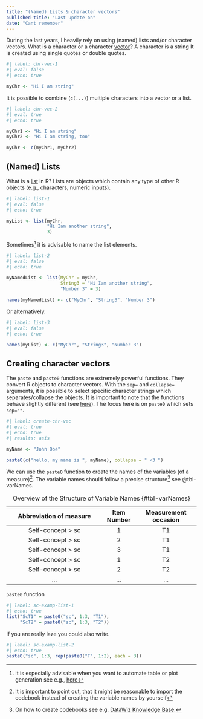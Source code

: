 ```yaml
---
title: "(Named) Lists & character vectors"
published-title: "Last update on"
date: "Cant remember"
---
```



During the last years, I heavily rely on using (named) lists and/or character vectors. What is a character or a character [vector](https://cran.r-project.org/doc/manuals/r-release/R-lang.html#Vector-objects)? A character is a string It is created using single quotes or double quotes.

```r
#| label: chr-vec-1
#| eval: false
#| echo: true

myChr <- "Hi I am string"

```

It is possible to combine (```c(...)```) multiple characters into a vector or a list.

```r
#| label: chr-vec-2
#| eval: true
#| echo: true

myChr1 <- "Hi I am string"
myChr2 <- "Hi I am string, too"

myChr <- c(myChr1, myChr2)

```


## (Named) Lists

What is a [list](https://cran.r-project.org/doc/manuals/r-release/R-lang.html#List-objects) in R? Lists are objects which contain any type of other R objects (e.g., characters, numeric inputs). 

```r
#| label: list-1
#| eval: false
#| echo: true

myList <- list(myChr,
               "Hi Iam another string",
               3)
```

Sometimes^[It is especially advisable when you want to automate table or plot generation see e.g., [here]()] it is advisable to name the list elements.

```r
#| label: list-2
#| eval: false
#| echo: true

myNamedList <- list(MyChr = myChr,
                    String3 = "Hi Iam another string",
                    "Number 3" = 3)

names(myNamedList) <- c("MyChr", "String3", "Number 3")
```

Or alternatively.

```r
#| label: list-3
#| eval: false
#| echo: true

names(myList) <- c("MyChr", "String3", "Number 3")
```

## Creating character vectors {#create-chr-vec}

The ```paste``` and ```paste0``` functions are extremely powerful functions. They convert R objects to character vectors. With the ```sep=``` and ```collapse=``` arguments, it is possible to select specific character strings which separates/collapse the objects. It is important to note that the functions behave slightly different (see [here](https://stackoverflow.com/questions/36279800/difference-between-paste-and-paste0)). The focus here is on ```paste0``` which sets ```sep=""```.

```r
#| label: create-chr-vec
#| eval: true
#| echo: true
#| results: asis

myName <- "John Doe"

paste0(c("hello, my name is ", myName), collapse = " <3 ")
```


We can use the ```paste0``` function to create the names of the variables (of a measure)^[It is important to point out, that it might be reasonable to import the codebook instead of creating the variable names by yourself]. The variable names should follow a precise structure^[On how to create codebooks see e.g. [DataWiz Knowledge Base](https://datawizkb.leibniz-psychology.org/index.php/during-data-collection/what-should-i-know-about-codebooks/).] see @tbl-varNames.

| Abbreviation of measure | Item Number | Measurement occasion |
| :-----------------------------: | :---------: | :------------------: |
| Self-concept > sc                       |           1 | T1                   |
| Self-concept > sc                       |           2 | T1                   |
| Self-concept > sc                       |           3 | T1                   |
| Self-concept > sc                       |           1 | T2                   |
| Self-concept > sc                       |           2 | T2                   |
| ...                                     | ...         | ...                  |

: Overview of the Structure of Variable Names {#tbl-varNames}


```paste0``` function


```r
#| label: sc-examp-list-1
#| echo: true
list("ScT1" = paste0("sc", 1:3, "T1"),
     "ScT2" = paste0("sc", 1:3, "T2"))

```

If you are really laze you could also write.

```r
#| label: sc-examp-list-2
#| echo: true
paste0("sc", 1:3, rep(paste0("T", 1:2), each = 3))

```